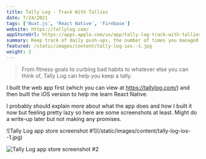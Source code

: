 ```yaml
---
title: Tally Log - Track With Tallies
date: 7/24/2021
tags: ['Nuxt.js', 'React Native', 'Firebase']
website: https://tallylog.com/
appStoreUrl: https://apps.apple.com/us/app/tally-log-track-with-tallies/id1570186525
summary: Keep track of daily push-ups, the number of times you managed to floss this week, or how many books you've read this year. Whatever you want!
featured: /static/images/content/tally-log-ios--1.jpg
weight: 2
---
```



> From fitness goals to curbing bad habits to whatever else you can think of, Tally Log can help you keep a tally.

I built the web app first (which you can view at https://tallylog.com/) and then built the iOS version to help me learn React Native.

I probably should explain more about what the app does and how I built it now but feeling pretty lazy so here are some screenshots at least. Might do a write-up later but not making any promises.

<div className="grid grid-cols-2 gap-2">
![Tally Log app store screenshot #1](/static/images/content/tally-log-ios--1.jpg)

![Tally Log app store screenshot #2](/static/images/content/tally-log-ios--2.jpg)

</div>
